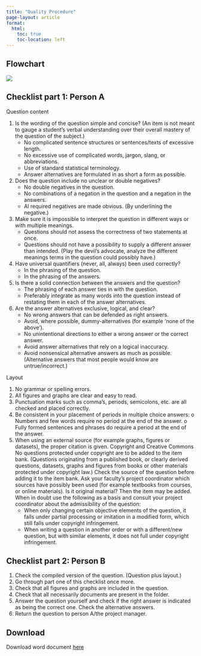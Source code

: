 ```yaml
---
title: "Quality Procedure"
page-layout: article
format:
  html:
    toc: true
    toc-location: left
---
```


## Flowchart

![](../images/flowchartquality.svg)

## Checklist part 1: Person A

Question content

1.	Is the wording of the question simple and concise? 
(An item is not meant to gauge a student’s verbal understanding over their overall mastery of the question of the subject.) 
    * No complicated sentence structures or sentences/texts of excessive length.
    * No excessive use of complicated words, jargon, slang, or abbreviations.
    * Use of standard statistical terminology.
    * Answer alternatives are formulated in as short a form as possible.
2.	Does the question include no unclear or double negatives?
    * No double negatives in the question.
    * No combinations of a negation in the question and a negation in the answers.
    * Al required negatives are made obvious.
(By underlining the negative.)
3.	Make sure it is impossible to interpret the question in different ways or with multiple meanings.
    * Questions should not assess the correctness of two statements at once.
    * Questions should not have a possibility to supply a different answer than intended.
(Play the devil’s advocate, analyze the different meanings terms in the question could possibly have.)
4.	Have universal quantifiers (never, all, always) been used correctly?
    * In the phrasing of the question.
    * In the phrasing of the answers.
5.	Is there a solid connection between the answers and the question? 
    * The phrasing of each answer ties in with the question.
    * Preferably integrate as many words into the question instead of restating them in each of the answer alternatives. 
6.	Are the answer alternatives exclusive, logical, and clear?
    * No wrong answers that can be defended as right answers.
    * Avoid, where possible, dummy-alternatives (for example ‘none of the above’). 
    * No unintentional directions to either a wrong answer or the correct answer.
    * Avoid answer alternatives that rely on a logical inaccuracy.
    * Avoid nonsensical alternative answers as much as possible.
(Alternative answers that most people would know are untrue/incorrect.) 

Layout

1.	No grammar or spelling errors.
2.	All figures and graphs are clear and easy to read.
3.	Punctuation marks such as comma’s, periods, semicolons, etc. are all checked and placed correctly.
4.	Be consistent in your placement of periods in multiple choice answers:
o	Numbers and few words require no period at the end of the answer.
o	Fully formed sentences and phrases do require a period at the end of the answer.
5.	When using an external source (for example graphs, figures or datasets), the proper citation is given.
Copyright and Creative Commons
No questions protected under copyright are to be added to the item bank.
(Questions originating from a published book, or clearly derived questions, datasets, graphs and figures from books or other materials protected under copyright law.)
Check the source of the question before adding it to the item bank. Ask your faculty’s project coordinator which sources have possibly been used (for example textbooks from courses, or online materials). Is it original material? Then the item may be added. When in doubt use the following as a basis and consult your project coordinator about the admissibility of the question:
    * When only changing certain objective elements of the question, it falls under partial processing or imitation in a modified form, which still falls under copyright infringement.
    * When writing a question in another order or with a different/new question, but with similar elements, it does not full under copyright infringement.

## Checklist part 2: Person B
1.	Check the compiled version of the question. 
(Question plus layout.)
2.	Go through part one of this checklist once more.
3.	Check that all figures and graphs are included in the question.
4.	Check that all necessarily documents are present in the folder.
5.	Answer the question yourself and check if the right answer is indicated as being the correct one. Check the alternative answers.
6.	Return the question to person A/the project manager.

## Download

Download word document [here](ShareStats_Check_List_per_item_incl_FlowChart-EN-version.docx)